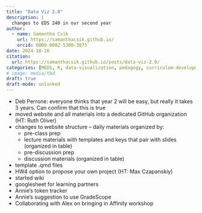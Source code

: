 ```yaml
---
title: "Data Viz 2.0"
description: |
  changes to EDS 240 in our second year
author:
  - name: Samantha Csik
    url: https://samanthacsik.github.io/
    orcid: 0000-0002-5300-3075
date: 2024-10-16
citation: 
  url: https://samanthacsik.github.io/posts/data-viz-2.0/
categories: [MEDS, R, data-visualization, pedagogy, curriculum-development]
# image: media/tbd
draft: true
draft-mode: unlinked
---
```


- Deb Perrone: everyone thinks that year 2 will be easy, but really it takes 3 years. Can confirm that this is true 
- moved website and all materials into a dedicated GitHub organization (HT: Ruth Oliver)
- changes to website structure -- daily materials organized by:
  - pre-class prep
  - lecture materials with templates and keys that pair with slides (organized in table)
  - pre-discussion prep
  - discussion materials (organized in table)
- template .qmd files
- HW4 option to propose your own project (HT: Max Czapanskiy)
- started wiki
- googlesheet for learning partners
- Annie's token tracker
- Annie's suggestion to use GradeScope
- Collaborating with Alex on bringing in Affinity workshop